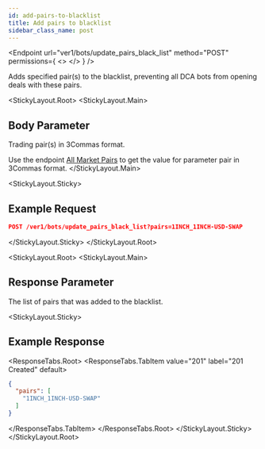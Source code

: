 ```yaml
---
id: add-pairs-to-blacklist
title: Add pairs to blacklist
sidebar_class_name: post
---
```



<Endpoint
  url="ver1/bots/update_pairs_black_list"
  method="POST"
  permissions={
    <>
      <Permission title="Permission" description="BOTS_WRITE" />
      <Permission title="Security" description="SIGNED" />
    </>
  }
/>

Adds specified pair(s) to the blacklist, preventing all DCA bots from opening deals with these pairs.

<StickyLayout.Root>
<StickyLayout.Main>

## Body Parameter

<ApiParam name='pairs' type='string' id="pairs" required>
  Trading pair(s) in 3Commas format.
  
  Use the endpoint [All Market Pairs](/market-data/1_all_market_pairs.mdx) to get the value for parameter pair in 3Commas format.
</ApiParam>
</StickyLayout.Main>

<StickyLayout.Sticky>
## Example Request
```json
POST /ver1/bots/update_pairs_black_list?pairs=1INCH_1INCH-USD-SWAP
```
</StickyLayout.Sticky>
</StickyLayout.Root>

<StickyLayout.Root>
<StickyLayout.Main>
## Response Parameter

<ApiParam name='pairs' type='array' id="pairs">
  The list of pairs that was added to the blacklist.
</ApiParam>
</StickyLayout.Main>

<StickyLayout.Sticky>

## Example Response
<ResponseTabs.Root>
<ResponseTabs.TabItem value="201" label="201 Created" default>

```json
{
  "pairs": [
    "1INCH_1INCH-USD-SWAP"
  ]
}
```
</ResponseTabs.TabItem>
</ResponseTabs.Root>
</StickyLayout.Sticky>
</StickyLayout.Root>
